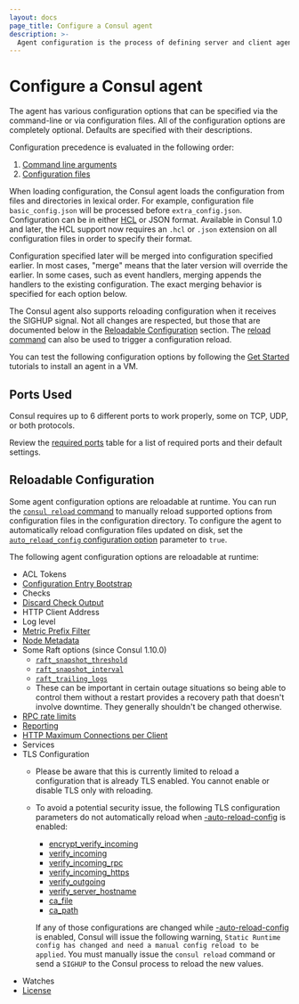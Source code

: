 ```yaml
---
layout: docs
page_title: Configure a Consul agent
description: >-
  Agent configuration is the process of defining server and client agent properties with CLI flags and configuration files. Learn what properties can be configured on reload and how Consul sets precedence for configuration settings.
---
```


# Configure a Consul agent

The agent has various configuration options that can be specified via
the command-line or via configuration files. All of the configuration
options are completely optional. Defaults are specified with their
descriptions.

Configuration precedence is evaluated in the following order:

1. [Command line arguments](/consul/docs/reference/agent/cli-flags)
2. [Configuration files](/consul/docs/reference/agent/configuration-file)

When loading configuration, the Consul agent loads the configuration from files and
directories in lexical order. For example, configuration file
`basic_config.json` will be processed before `extra_config.json`. Configuration
can be in either [HCL](https://github.com/hashicorp/hcl#syntax) or JSON format.
Available in Consul 1.0 and later, the HCL support now requires an `.hcl` or
`.json` extension on all configuration files in order to specify their format.

Configuration specified later will be merged into configuration specified
earlier. In most cases, "merge" means that the later version will override the
earlier. In some cases, such as event handlers, merging appends the handlers to
the existing configuration. The exact merging behavior is specified for each
option below.

The Consul agent also supports reloading configuration when it receives the
SIGHUP signal. Not all changes are respected, but those that are
documented below in the
[Reloadable Configuration](#reloadable-configuration) section. The
[reload command](/consul/commands/reload) can also be used to trigger a
configuration reload.

You can test the following configuration options by following the
[Get Started](/consul/tutorials/get-started-vms?utm_source=docs)
tutorials to install an agent in a VM.

## Ports Used

Consul requires up to 6 different ports to work properly, some on
TCP, UDP, or both protocols.

Review the [required ports](/consul/docs/reference/architecture/ports) table for a list of
required ports and their default settings.

## Reloadable Configuration

Some agent configuration options are reloadable at runtime.
You can run the [`consul reload` command](/consul/commands/reload) to manually reload supported options from configuration files in the configuration directory.
To configure the agent to automatically reload configuration files updated on disk,
set the [`auto_reload_config` configuration option](/consul/docs/agent/config/config-files#auto_reload_config) parameter to `true`.

The following agent configuration options are reloadable at runtime: 
- ACL Tokens
- [Configuration Entry Bootstrap](/consul/docs/agent/config/config-files#config_entries_bootstrap)
- Checks
- [Discard Check Output](/consul/docs/agent/config/config-files#discard_check_output)
- HTTP Client Address
- Log level
- [Metric Prefix Filter](/consul/docs/agent/config/config-files#telemetry-prefix_filter)
- [Node Metadata](/consul/docs/agent/config/config-files#node_meta)
- Some Raft options (since Consul 1.10.0)
  - [`raft_snapshot_threshold`](/consul/docs/agent/config/config-files#_raft_snapshot_threshold)
  - [`raft_snapshot_interval`](/consul/docs/agent/config/config-files#_raft_snapshot_interval)
  - [`raft_trailing_logs`](/consul/docs/agent/config/config-files#_raft_trailing_logs)
  - These can be important in certain outage situations so being able to control
    them without a restart provides a recovery path that doesn't involve
    downtime. They generally shouldn't be changed otherwise.
- [RPC rate limits](/consul/docs/agent/config/config-files#limits)
- [Reporting](/consul/docs/agent/config/config-files#reporting)
- [HTTP Maximum Connections per Client](/consul/docs/agent/config/config-files#http_max_conns_per_client)
- Services
- TLS Configuration
  - Please be aware that this is currently limited to reload a configuration that is already TLS enabled. You cannot enable or disable TLS only with reloading.
  - To avoid a potential security issue, the following TLS configuration parameters do not automatically reload when [-auto-reload-config](/consul/docs/agent/config/cli-flags#_auto_reload_config) is enabled:
    - [encrypt_verify_incoming](/consul/docs/agent/config/config-files#encrypt_verify_incoming)
    - [verify_incoming](/consul/docs/agent/config/config-files#verify_incoming)
    - [verify_incoming_rpc](/consul/docs/agent/config/config-files#verify_incoming_rpc)
    - [verify_incoming_https](/consul/docs/agent/config/config-files#verify_incoming_https)
    - [verify_outgoing](/consul/docs/agent/config/config-files#verify_outgoing)
    - [verify_server_hostname](/consul/docs/agent/config/config-files#verify_server_hostname)
    - [ca_file](/consul/docs/agent/config/config-files#ca_file)
    - [ca_path](/consul/docs/agent/config/config-files#ca_path)

    If any of those configurations are changed while [-auto-reload-config](/consul/docs/agent/config/cli-flags#_auto_reload_config) is enabled,
    Consul will issue the following warning, `Static Runtime config has changed and need a manual config reload to be applied`.
    You must manually issue the `consul reload` command or send a `SIGHUP` to the Consul process to reload the new values.
- Watches
- [License](/consul/docs/enterprise/license)
